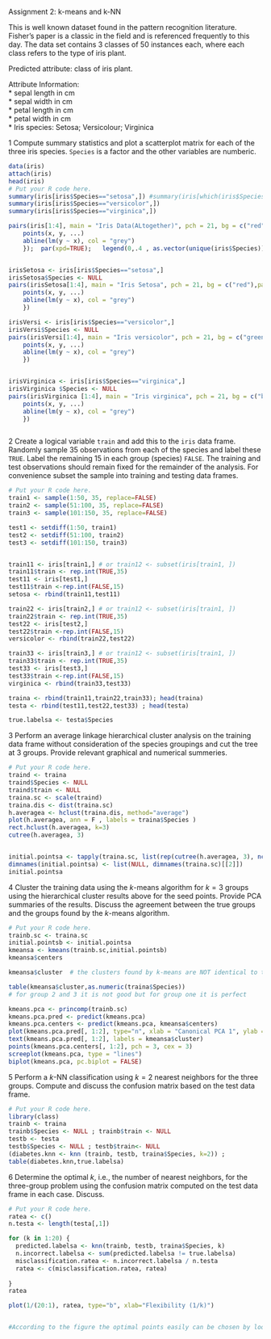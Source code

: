 Assignment 2:  k-means and k-NN

This is well known dataset found in the pattern recognition literature. Fisher's paper is a classic in the field and is referenced frequently to this day. The data set contains 3 classes of 50 instances each, where each class refers to the type of iris plant.

Predicted attribute: class of iris plant. 

Attribute Information:  
* sepal length in cm  
* sepal width in cm  
* petal length in cm  
* petal width in cm  
* Iris species: Setosa; Versicolour; Virginica  

1 Compute summary statistics and plot a scatterplot matrix for each of the three iris species. `Species` is a factor and the other variables are numberic.
```r
data(iris)
attach(iris)
head(iris)
# Put your R code here.
summary(iris[iris$Species=="setosa",]) #summary(iris[which(iris$Species=="setosa"),])
summary(iris[iris$Species=="versicolor",])
summary(iris[iris$Species=="virginica",])

pairs(iris[1:4], main = "Iris Data(ALtogether)", pch = 21, bg = c("red", "green3", "blue")[unclass(iris$Species)],panel = function (x, y, ...) {
    points(x, y, ...)
    abline(lm(y ~ x), col = "grey")
    });  par(xpd=TRUE);   legend(0,.4 , as.vector(unique(iris$Species)), fill=c("red", "green3", "blue"))


irisSetosa <- iris[iris$Species=="setosa",]
irisSetosa$Species <- NULL
pairs(irisSetosa[1:4], main = "Iris Setosa", pch = 21, bg = c("red"),panel = function (x, y, ...) {
    points(x, y, ...)
    abline(lm(y ~ x), col = "grey")
    })

irisVersi <- iris[iris$Species=="versicolor",]
irisVersi$Species <- NULL
pairs(irisVersi[1:4], main = "Iris versicolor", pch = 21, bg = c("green3"),panel = function (x, y, ...) {
    points(x, y, ...)
    abline(lm(y ~ x), col = "grey")
    })


irisVirginica <- iris[iris$Species=="virginica",]
irisVirginica $Species <- NULL
pairs(irisVirginica [1:4], main = "Iris virginica", pch = 21, bg = c("blue"),panel = function (x, y, ...) {
    points(x, y, ...)
    abline(lm(y ~ x), col = "grey")
    })



```

2 Create a logical variable `train` and add this to the `iris` data frame. Randomly sample 35 observations from each of the species and label these `TRUE`. Label the remaining 15 in each group (species) `FALSE`. The training and test observations should remain fixed for the remainder of the analysis. For convenience subset the sample into training and testing data frames.
```r
# Put your R code here.
train1 <- sample(1:50, 35, replace=FALSE)
train2 <- sample(51:100, 35, replace=FALSE)
train3 <- sample(101:150, 35, replace=FALSE)

test1 <- setdiff(1:50, train1)
test2 <- setdiff(51:100, train2)
test3 <- setdiff(101:150, train3)


train11 <- iris[train1,] # or train12 <- subset(iris[train1, ])
train11$train <- rep.int(TRUE,35)
test11 <- iris[test1,]
test11$train <-rep.int(FALSE,15)
setosa <- rbind(train11,test11)

train22 <- iris[train2,] # or train12 <- subset(iris[train1, ])
train22$train <- rep.int(TRUE,35)
test22 <- iris[test2,]
test22$train <-rep.int(FALSE,15)
versicolor <- rbind(train22,test22)

train33 <- iris[train3,] # or train12 <- subset(iris[train1, ])
train33$train <- rep.int(TRUE,35)
test33 <- iris[test3,]
test33$train <-rep.int(FALSE,15)
virginica <- rbind(train33,test33)

traina <- rbind(train11,train22,train33); head(traina)
testa <- rbind(test11,test22,test33) ; head(testa)

true.labelsa <- testa$Species
```

3 Perform an average linkage hierarchical cluster analysis on the training data frame without consideration of the species groupings and cut the tree at 3 groups. Provide relevant graphical and numerical summeries.
```r
# Put your R code here.
traind <- traina
traind$Species <- NULL
traind$train <- NULL
traina.sc <- scale(traind)
traina.dis <- dist(traina.sc)
h.averagea <- hclust(traina.dis, method="average")
plot(h.averagea, ann = F , labels = traina$Species )
rect.hclust(h.averagea, k=3)
cutree(h.averagea, 3)


initial.pointsa <- tapply(traina.sc, list(rep(cutree(h.averagea, 3), ncol(traina.sc)), col(traina.sc)), mean)
dimnames(initial.pointsa) <- list(NULL, dimnames(traina.sc)[[2]])
initial.pointsa


```

4 Cluster the training data using the $k$-means algorithm for $k=3$ groups using the hierarchical cluster results above for the seed points. Provide PCA summaries of the results. Discuss the agreement between the true groups and the groups found by the $k$-means algorithm.
```r
# Put your R code here.
trainb.sc <- traina.sc
initial.pointsb <- initial.pointsa
kmeansa <- kmeans(trainb.sc,initial.pointsb)
kmeansa$centers

kmeansa$cluster  # the clusters found by k-means are NOT identical to those found by cutting the average-linkage tree into three grpups.

table(kmeansa$cluster,as.numeric(traina$Species))
# for group 2 and 3 it is not good but for group one it is perfect

kmeans.pca <- princomp(trainb.sc)
kmeans.pca.pred <- predict(kmeans.pca)
kmeans.pca.centers <- predict(kmeans.pca, kmeansa$centers)
plot(kmeans.pca.pred[, 1:2], type="n", xlab = "Canonical PCA 1", ylab = "Canonical PCA 2")
text(kmeans.pca.pred[, 1:2], labels = kmeansa$cluster)
points(kmeans.pca.centers[, 1:2], pch = 3, cex = 3)
screeplot(kmeans.pca, type = "lines")
biplot(kmeans.pca, pc.biplot = FALSE)

```

5 Perform a $k$-NN classification using $k = 2$ nearest neighbors for the three groups. Compute and discuss the confusion matrix based on the test data frame.
```r
# Put your R code here.
library(class)
trainb <- traina
trainb$Species <- NULL ; trainb$train <- NULL
testb <- testa
testb$Species <- NULL ; testb$train<- NULL
(diabetes.knn <- knn (trainb, testb, traina$Species, k=2)) ;
table(diabetes.knn,true.labelsa)
```

6 Determine the optimal $k$, i.e., the number of nearest neighbors, for the three-group problem using the confusion matrix computed on the test data frame in each case. Discuss.
```r
# Put your R code here.
ratea <- c()
n.testa <- length(testa[,1])

for (k in 1:20) {
  predicted.labelsa <- knn(trainb, testb, traina$Species, k)
  n.incorrect.labelsa <- sum(predicted.labelsa != true.labelsa)
  misclassification.ratea <- n.incorrect.labelsa / n.testa
  ratea <- c(misclassification.ratea, ratea)
  
}
ratea

plot(1/(20:1), ratea, type="b", xlab="Flexibility (1/k)")


#According to the figure the optimal points easily can be chosen by looking at the figure (it is different for each run because the samples are random)





```


